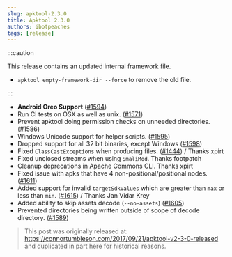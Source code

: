 ```yaml
---
slug: apktool-2.3.0
title: Apktool 2.3.0
authors: ibotpeaches
tags: [release]
---
```


:::caution

This release contains an updated internal framework file.

- `apktool empty-framework-dir --force` to remove the old file.

:::

- **Android Oreo Support** ([#1594](https://github.com/iBotPeaches/Apktool/issues/1594))
- Run CI tests on OSX as well as unix. ([#1571](https://github.com/iBotPeaches/Apktool/issues/1571))
- Prevent apktool doing permission checks on unneeded directories. ([#1586](https://github.com/iBotPeaches/Apktool/issues/1586))
- Windows Unicode support for helper scripts. ([#1595](https://github.com/iBotPeaches/Apktool/issues/1595))
- Dropped support for all 32 bit binaries, except Windows ([#1598](https://github.com/iBotPeaches/Apktool/issues/1598))
- Fixed `ClassCastExceptions` when producing files. ([#1444](https://github.com/iBotPeaches/Apktool/issues/1444)) / Thanks xpirt
- Fixed unclosed streams when using `SmaliMod`. Thanks footpatch
- Cleanup deprecations in Apache Commons CLI. Thanks xpirt
- Fixed issue with apks that have 4 non-positional/positional nodes. ([#1611](https://github.com/iBotPeaches/Apktool/issues/1611))
- Added support for invalid `targetSdkValues` which are greater than `max` or less than `min`. ([#1615](https://github.com/iBotPeaches/Apktool/pull/1615)) / Thanks Jan Vidar Krey
- Added ability to skip assets decode (`--no-assets`) ([#1605](https://github.com/iBotPeaches/Apktool/issues/1605))
- Prevented directories being written outside of scope of decode directory. ([#1589](https://github.com/iBotPeaches/Apktool/issues/1589))

> This post was originally released at: https://connortumbleson.com/2017/09/21/apktool-v2-3-0-released and duplicated in part here for historical reasons.
